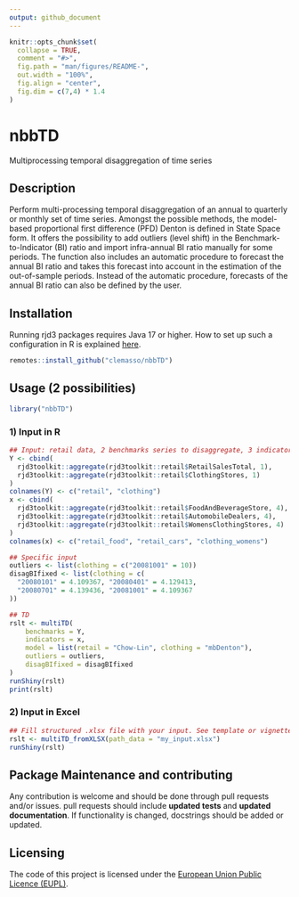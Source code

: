 ```yaml
---
output: github_document
---
```


<!-- README.md is generated from README.Rmd. Please edit that file -->

```r
knitr::opts_chunk$set(
  collapse = TRUE,
  comment = "#>",
  fig.path = "man/figures/README-",
  out.width = "100%",
  fig.align = "center",
  fig.dim = c(7,4) * 1.4
)
```

# nbbTD

<!-- badges: start -->
<!-- badges: end -->

Multiprocessing temporal disaggregation of time series


## Description

Perform multi-processing temporal disaggregation of an annual to quarterly or monthly set of time series. Amongst the possible methods, the model-based proportional first difference (PFD) Denton is defined in State Space form. It offers the possibility to add outliers (level shift) in the Benchmark-to-Indicator (BI) ratio and import infra-annual BI ratio manually for some periods. The function also includes an automatic procedure to forecast the annual BI ratio and takes this forecast into account in the estimation of the out-of-sample periods. Instead of the automatic procedure, forecasts of the annual BI ratio can also be defined by the user.


## Installation

Running rjd3 packages requires Java 17 or higher. How to set up such a configuration in R is explained [here](https://jdemetra-new-documentation.netlify.app/#installing-the-software).

```r
remotes::install_github("clemasso/nbbTD")
```


## Usage (2 possibilities)

```r
library("nbbTD")
```

### 1) Input in R

```r
## Input: retail data, 2 benchmarks series to disaggregate, 3 indicators in total
Y <- cbind(
  rjd3toolkit::aggregate(rjd3toolkit::retail$RetailSalesTotal, 1),
  rjd3toolkit::aggregate(rjd3toolkit::retail$ClothingStores, 1)
)
colnames(Y) <- c("retail", "clothing")
x <- cbind(
  rjd3toolkit::aggregate(rjd3toolkit::retail$FoodAndBeverageStore, 4),
  rjd3toolkit::aggregate(rjd3toolkit::retail$AutomobileDealers, 4),
  rjd3toolkit::aggregate(rjd3toolkit::retail$WomensClothingStores, 4)
)
colnames(x) <- c("retail_food", "retail_cars", "clothing_womens")

## Specific input
outliers <- list(clothing = c("20081001" = 10))
disagBIfixed <- list(clothing = c(
  "20080101" = 4.109367, "20080401" = 4.129413,
  "20080701" = 4.139436, "20081001" = 4.109367
))

## TD
rslt <- multiTD(
    benchmarks = Y,
    indicators = x,
    model = list(retail = "Chow-Lin", clothing = "mbDenton"),
    outliers = outliers,
    disagBIfixed = disagBIfixed
)
runShiny(rslt)
print(rslt)
```

### 2) Input in Excel

```r
## Fill structured .xlsx file with your input. See template or vignette (in the vignette map) for the structure of the Excel file
rslt <- multiTD_fromXLSX(path_data = "my_input.xlsx")
runShiny(rslt)
```


## Package Maintenance and contributing

Any contribution is welcome and should be done through pull requests and/or issues.
pull requests should include **updated tests** and **updated documentation**. If functionality is changed, docstrings should be added or updated.


## Licensing

The code of this project is licensed under the [European Union Public Licence (EUPL)](https://joinup.ec.europa.eu/collection/eupl/eupl-text-eupl-12).
